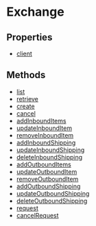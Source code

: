 
# Exchange

## Properties

- [client](../../Exchange/properties/js_sdk.admin.Exchange.client/page.mdx)

## Methods

- [list](../../Exchange/methods/js_sdk.admin.Exchange.list/page.mdx)
- [retrieve](../../Exchange/methods/js_sdk.admin.Exchange.retrieve/page.mdx)
- [create](../../Exchange/methods/js_sdk.admin.Exchange.create/page.mdx)
- [cancel](../../Exchange/methods/js_sdk.admin.Exchange.cancel/page.mdx)
- [addInboundItems](../../Exchange/methods/js_sdk.admin.Exchange.addInboundItems/page.mdx)
- [updateInboundItem](../../Exchange/methods/js_sdk.admin.Exchange.updateInboundItem/page.mdx)
- [removeInboundItem](../../Exchange/methods/js_sdk.admin.Exchange.removeInboundItem/page.mdx)
- [addInboundShipping](../../Exchange/methods/js_sdk.admin.Exchange.addInboundShipping/page.mdx)
- [updateInboundShipping](../../Exchange/methods/js_sdk.admin.Exchange.updateInboundShipping/page.mdx)
- [deleteInboundShipping](../../Exchange/methods/js_sdk.admin.Exchange.deleteInboundShipping/page.mdx)
- [addOutboundItems](../../Exchange/methods/js_sdk.admin.Exchange.addOutboundItems/page.mdx)
- [updateOutboundItem](../../Exchange/methods/js_sdk.admin.Exchange.updateOutboundItem/page.mdx)
- [removeOutboundItem](../../Exchange/methods/js_sdk.admin.Exchange.removeOutboundItem/page.mdx)
- [addOutboundShipping](../../Exchange/methods/js_sdk.admin.Exchange.addOutboundShipping/page.mdx)
- [updateOutboundShipping](../../Exchange/methods/js_sdk.admin.Exchange.updateOutboundShipping/page.mdx)
- [deleteOutboundShipping](../../Exchange/methods/js_sdk.admin.Exchange.deleteOutboundShipping/page.mdx)
- [request](../../Exchange/methods/js_sdk.admin.Exchange.request/page.mdx)
- [cancelRequest](../../Exchange/methods/js_sdk.admin.Exchange.cancelRequest/page.mdx)
